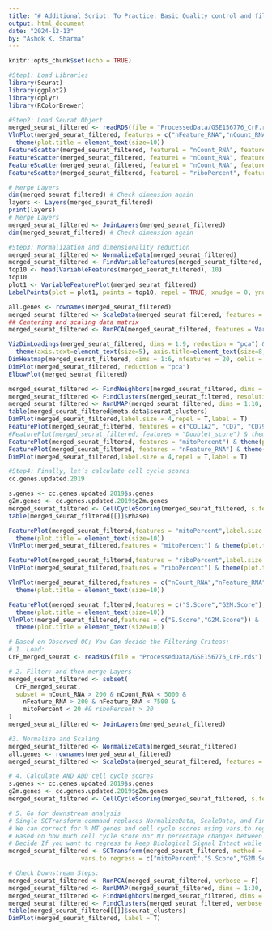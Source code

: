 ```yaml
---
title: "# Additional Script: To Practice: Basic Quality control and filtering steps for Single-cell RNA-seq data"
output: html_document
date: "2024-12-13"
by: "Ashok K. Sharma"
---
```


```r
knitr::opts_chunk$set(echo = TRUE)
```

```r
#Step1: Load Libraries
library(Seurat)
library(ggplot2)
library(dplyr)
library(RColorBrewer)
```

```r
#Step2: Load Seurat Object
merged_seurat_filtered <- readRDS(file = "ProcessedData/GSE156776_CrF.rds")
VlnPlot(merged_seurat_filtered, features = c("nFeature_RNA","nCount_RNA","mitoPercent","riboPercent"),ncol = 4,pt.size = 0.1) & 
  theme(plot.title = element_text(size=10))
FeatureScatter(merged_seurat_filtered, feature1 = "nCount_RNA", feature2 = "mitoPercent")
FeatureScatter(merged_seurat_filtered, feature1 = "nCount_RNA", feature2 = "nFeature_RNA")
FeatureScatter(merged_seurat_filtered, feature1 = "nCount_RNA", feature2 = "riboPercent")
FeatureScatter(merged_seurat_filtered, feature1 = "riboPercent", feature2 = "mitoPercent")

# Merge Layers
dim(merged_seurat_filtered) # Check dimension again
layers <- Layers(merged_seurat_filtered)
print(layers)
# Merge Layers
merged_seurat_filtered <- JoinLayers(merged_seurat_filtered)
dim(merged_seurat_filtered) # Check dimension again
```


```r
#Step3: Normalization and dimensionality reduction
merged_seurat_filtered <- NormalizeData(merged_seurat_filtered)
merged_seurat_filtered <- FindVariableFeatures(merged_seurat_filtered, selection.method = "vst", nfeatures = 2000)
top10 <- head(VariableFeatures(merged_seurat_filtered), 10)
top10 
plot1 <- VariableFeaturePlot(merged_seurat_filtered)
LabelPoints(plot = plot1, points = top10, repel = TRUE, xnudge = 0, ynudge = 0)

all.genes <- rownames(merged_seurat_filtered)
merged_seurat_filtered <- ScaleData(merged_seurat_filtered, features = all.genes)
## Centering and scaling data matrix
merged_seurat_filtered <- RunPCA(merged_seurat_filtered, features = VariableFeatures(object = merged_seurat_filtered))

VizDimLoadings(merged_seurat_filtered, dims = 1:9, reduction = "pca") & 
  theme(axis.text=element_text(size=5), axis.title=element_text(size=8,face="bold"))
DimHeatmap(merged_seurat_filtered, dims = 1:6, nfeatures = 20, cells = 500, balanced = T)
DimPlot(merged_seurat_filtered, reduction = "pca")
ElbowPlot(merged_seurat_filtered)

merged_seurat_filtered <- FindNeighbors(merged_seurat_filtered, dims = 1:10)
merged_seurat_filtered <- FindClusters(merged_seurat_filtered, resolution = 0.5)
merged_seurat_filtered <- RunUMAP(merged_seurat_filtered, dims = 1:10, verbose = F)
table(merged_seurat_filtered@meta.data$seurat_clusters)
DimPlot(merged_seurat_filtered,label.size = 4,repel = T,label = T)
FeaturePlot(merged_seurat_filtered, features = c("COL1A2", "CD7", "CD79A", "IL32"))
#FeaturePlot(merged_seurat_filtered, features = "Doublet_score") & theme(plot.title = element_text(size=10))
FeaturePlot(merged_seurat_filtered, features = "mitoPercent") & theme(plot.title = element_text(size=10))
FeaturePlot(merged_seurat_filtered, features = "nFeature_RNA") & theme(plot.title = element_text(size=10))
DimPlot(merged_seurat_filtered,label.size = 4,repel = T,label = T)
```

```r
#Step4: Finally, let’s calculate cell cycle scores
cc.genes.updated.2019

s.genes <- cc.genes.updated.2019$s.genes
g2m.genes <- cc.genes.updated.2019$g2m.genes
merged_seurat_filtered <- CellCycleScoring(merged_seurat_filtered, s.features = s.genes, g2m.features = g2m.genes)
table(merged_seurat_filtered[[]]$Phase)

FeaturePlot(merged_seurat_filtered,features = "mitoPercent",label.size = 4,repel = T,label = T) & 
  theme(plot.title = element_text(size=10))
VlnPlot(merged_seurat_filtered,features = "mitoPercent") & theme(plot.title = element_text(size=10))

FeaturePlot(merged_seurat_filtered,features = "riboPercent",label.size = 4,repel = T,label = T) & theme(plot.title = element_text(size=10))
VlnPlot(merged_seurat_filtered,features = "riboPercent") & theme(plot.title = element_text(size=10))

VlnPlot(merged_seurat_filtered,features = c("nCount_RNA","nFeature_RNA")) & 
  theme(plot.title = element_text(size=10))

FeaturePlot(merged_seurat_filtered,features = c("S.Score","G2M.Score"),label.size = 4,repel = T,label = T) & 
  theme(plot.title = element_text(size=10))
VlnPlot(merged_seurat_filtered,features = c("S.Score","G2M.Score")) & 
  theme(plot.title = element_text(size=10))
```
```r
# Based on Observed QC; You Can decide the Filtering Criteas: 
# 1. Load:
CrF_merged_seurat <- readRDS(file = "ProcessedData/GSE156776_CrF.rds")

# 2. Filter: and then merge Layers
merged_seurat_filtered <- subset(
  CrF_merged_seurat,
  subset = nCount_RNA > 200 & nCount_RNA < 5000 &
    nFeature_RNA > 200 & nFeature_RNA < 7500 &
    mitoPercent < 20 #& riboPercent > 20
)
merged_seurat_filtered <- JoinLayers(merged_seurat_filtered)

#3. Normalize and Scaling
merged_seurat_filtered <- NormalizeData(merged_seurat_filtered)
all.genes <- rownames(merged_seurat_filtered)
merged_seurat_filtered <- ScaleData(merged_seurat_filtered, features = all.genes)

# 4. Calculate AND ADD cell cycle scores 
s.genes <- cc.genes.updated.2019$s.genes
g2m.genes <- cc.genes.updated.2019$g2m.genes
merged_seurat_filtered <- CellCycleScoring(merged_seurat_filtered, s.features = s.genes, g2m.features = g2m.genes)

# 5. Go for downstream analysis 
# Single SCTransform command replaces NormalizeData, ScaleData, and FindVariableFeatures. 
# We can correct for % MT genes and cell cycle scores using vars.to.regress variables; 
# Based on how much cell cycle score nor MT percentage changes between clusters
# Decide If you want to regress to keep Biological Signal Intact while removing some unwanted variation
merged_seurat_filtered <- SCTransform(merged_seurat_filtered, method = "glmGamPoi", ncells = 2697, 
                    vars.to.regress = c("mitoPercent","S.Score","G2M.Score"), verbose = F)

# Check Downstream Steps:
merged_seurat_filtered <- RunPCA(merged_seurat_filtered, verbose = F)
merged_seurat_filtered <- RunUMAP(merged_seurat_filtered, dims = 1:30, verbose = F)
merged_seurat_filtered <- FindNeighbors(merged_seurat_filtered, dims = 1:30, verbose = F)
merged_seurat_filtered <- FindClusters(merged_seurat_filtered, verbose = F)
table(merged_seurat_filtered[[]]$seurat_clusters)
DimPlot(merged_seurat_filtered, label = T)
```
